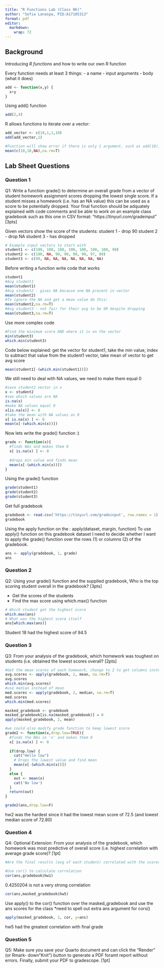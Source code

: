 ```yaml
---
title: "R Functions Lab (Class 06)"
author: "Sofia Lanaspa, PID:A17105313"
format: pdf
editor: 
  markdown: 
    wrap: 72
---
```


## Background

Introducing *R functions* and how to write our own R function

Every function needs at least 3 things: - a name - input arguments -
body (what it does)

```r
add <- function(x,y) {
  x+y
}
```

Using add() function

```r
add(2,4)
```

R allows functions to iterate over a vector:

```r
add_vector <- c(10,1,1,10)
add(add_vector,1)
```

```r
#Function will show error if there is only 1 argument, such as add(10), or more than 2, such as add(1,1,1)
mean(c(10,10,NA),na.rm=T)
```

## Lab Sheet Questions

### Question 1
Q1: Write a function grade() to determine an overall grade from a vector of student homework assignment scores dropping the lowest single score. If a student misses a homework (i.e. has an NA value) this can be used as a score to be potentially dropped. Your final function should be adquately explained with code comments and be able to work on an example class gradebook such as this one in CSV format: “https://tinyurl.com/gradeinput” \[3pts\]

Given vectors show the score of the students: student 1 - drop 90
student 2 - drop NA student 3 - has dropped

```r
# Example input vectors to start with
student1 <- c(100, 100, 100, 100, 100, 100, 100, 90)
student2 <- c(100, NA, 90, 90, 90, 90, 97, 80)
student3 <- c(90, NA, NA, NA, NA, NA, NA, NA)
```

Before writing a function write code that works

```r
student1
#Avg student1
mean(student1)
#Avg student2 - gives NA because one NA present in vector
mean(student2)
#To ignore the NA and get a mean value do this:
mean(student2,na.rm=T)
#Avg student3 - not fair for their avg to be 90 despite dropping
mean(student3,na.rm=T)
```

Use more complex code

```r
#Find the minimum score AND where it is on the vector
min(student3)
which.min(student3)
```

Code below explained: get the vector for student1, take the min value,
index to subtract that value from the student1 vector, take mean of
vector to get avg score

```r
mean(student1[-(which.min(student1))])
```

We still need to deal with NA values, we need to make them equal 0

```r
#save student2 vector in x
x <- student2
#see which values are NA
is.na(x)
#make NA values equal 0
x[is.na(x)] <- 0
#take the mean with NA values as 0
x[ is.na(x) ] <- 0
mean(x[-(which.min(x))])
```

Now lets write the grade() function :)

```r
grade <- function(x){
  #finds NAs and makes them 0
  x[ is.na(x) ] <- 0
  
  #drops min value and finds mean
  mean(x[-(which.min(x))])
}
```

Using the grade() function

```r
grade(student1)
grade(student2)
grade(student3)
```

Get full gradebook

```r
gradebook <- read.csv('https://tinyurl.com/gradeinput', row.names = 1)
gradebook
```

Using the apply function on the : apply(dataset, margin, function) To
use apply() function on this gradebook dataset I need to decide whether
I want to apply the grade() function over the rows (1) or columns (2) of
the gradebook.

```r
ans <- apply(gradebook, 1, grade)
ans
```

### Question 2
Q2: Using your grade() function and the supplied gradebook, Who is
the top scoring student overall in the gradebook? \[3pts\]

-   Get the scores of the students
-   Find the max score using which.max() function

```r
# Which student got the highest score
which.max(ans)
# What was the highest score itself
ans[which.max(ans)]
```

Student 18 had the highest score of 94.5

### Question 3
Q3:  From your analysis of the gradebook, which homework was toughest
on students (i.e. obtained the lowest scores overall? \[2pts\]

```r
#Get the mean scores of each homework, change to 2 to get columns instead of rows, NA is true because we still have them
avg.scores <- apply(gradebook, 2, mean, na.rm=T)
avg.scores
which.min(avg.scores)
#use median instead of mean
med.scores <- apply(gradebook, 2, median, na.rm=T)
med.scores
which.min(med.scores)

masked_gradebook <- gradebook
masked_gradebook[is.na(masked_gradebook)] = 0
apply(masked_gradebook, 2, mean)

#we could also modify grade function to keep lowest score
grade2 <- function(x,drop.low=TRUE){
  #finds the NAs in 'x' and makes them 0
  x[ is.na(x) ] <- 0
  
  if(drop.low) {
    cat("Hello low")
    # Drops the lowest value and find mean
    mean(x[-(which.min(x))])
  }
  else {
    out <- mean(x)
    cat('No low')
  }
  return(out)
}

grade2(ans,drop.low=F)
```

hw2 was the hardest since it had the lowest mean score of 72.5 (and
lowest median score of 72.80)

### Question 4
Q4:  Optional Extension: From your analysis of the gradebook, which
homework was most predictive of overall score (i.e. highest correlation
with average grade score)? \[1pt\]
```r
#Are the final results (avg of each student) correlated with the scores of individual homeworks (gradebook cols)?

#Use cor() to calculate correlation
cor(ans,gradebook$hw1)

```
0.4250204 is not a very strong correlation
```r
cor(ans,masked_gradebook$hw5)
```
Use apply() to the cor() function over the masked_gradebook and use the ans scores for the class
*need to spell out extra ans argument for cors()
```r
apply(masked_gradebook, 2, cor, y=ans)
```
hw5 had the greatest correlation with final grade

### Question 5
Q5:  Make sure you save your Quarto document and can click the
“Render” (or Rmark- down”Knit”) button to generate a PDF foramt report
without errors. Finally, submit your PDF to gradescope. \[1pt\]

